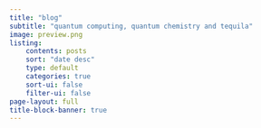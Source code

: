 ```yaml
---
title: "blog"
subtitle: "quantum computing, quantum chemistry and tequila"
image: preview.png
listing:
    contents: posts
    sort: "date desc"
    type: default
    categories: true
    sort-ui: false
    filter-ui: false
page-layout: full
title-block-banner: true
---
```

    
